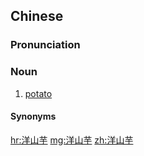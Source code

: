 ==Chinese==
{{zh-forms|type=12}}

===Pronunciation===
{{zh-pron
|m=yángshānyù
|w=3hhian se hhy
|cat=n
}}

===Noun===
{{zh-noun}}

# {{lb|zh|regional}} [[potato]]

====Synonyms====
{{zh-dial|馬鈴薯‎}}

[[hr:洋山芋]]
[[mg:洋山芋]]
[[zh:洋山芋]]